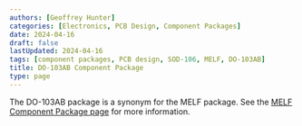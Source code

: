 ```yaml
---
authors: [Geoffrey Hunter]
categories: [Electronics, PCB Design, Component Packages]
date: 2024-04-16
draft: false
lastUpdated: 2024-04-16
tags: [component packages, PCB design, SOD-106, MELF, DO-103AB]
title: DO-103AB Component Package
type: page
---
```



The DO-103AB package is a synonym for the MELF package. See the [MELF Component Package page](/pcb-design/component-packages/melf-component-package/) for more information.

